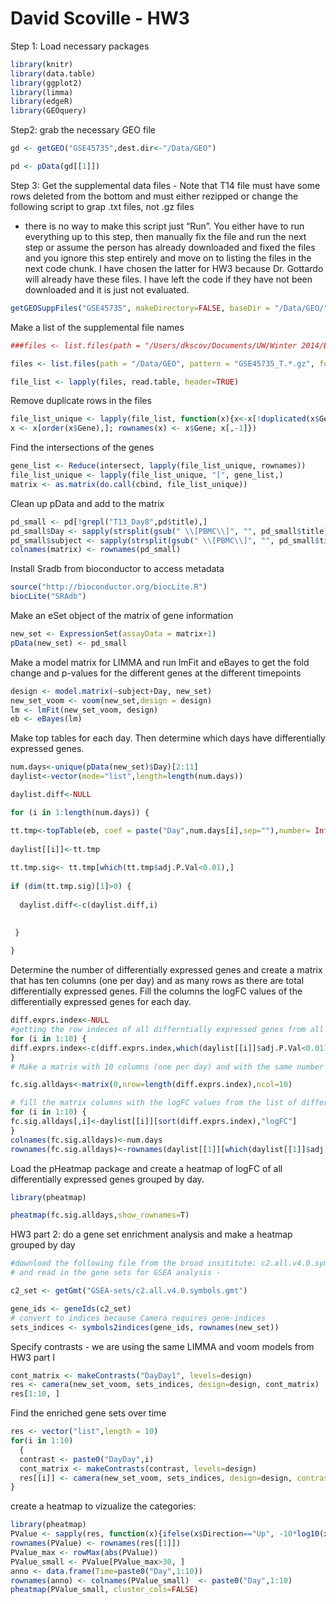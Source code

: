 David Scoville - HW3
========================================================

Step 1: Load necessary packages
```r
library(knitr)
library(data.table)
library(ggplot2)
library(limma)
library(edgeR)
library(GEOquery)

```

Step2: grab the necessary GEO file
```r

gd <- getGEO("GSE45735",dest.dir<-"/Data/GEO")

pd <- pData(gd[[1]])

```


Step 3: Get the supplemental data files - Note that T14 file must have some rows deleted from the bottom and must either rezipped or change the following script to grap .txt files, not .gz files

- there is no way to make this script just "Run". You either have to run everything up to this step, then manually fix the file and run the next step or assume the person has already downloaded and fixed the files and you ignore this step entirely and move on to listing the files in the next code chunk. I have chosen the latter for HW3 because Dr. Gottardo will already have these files. I have left the code if they have not been downloaded and it is just not evaluated.

```r


getGEOSuppFiles("GSE45735", makeDirectory=FALSE, baseDir = "/Data/GEO/")

```

Make a list of the supplemental file names
```r
###files <- list.files(path = "/Users/dkscov/Documents/UW/Winter 2014/Biostat-578/Data/GEO/GSE45735", pattern = "GSE45735_T.*.gz", full.names = TRUE)

files <- list.files(path = "/Data/GEO", pattern = "GSE45735_T.*.gz", full.names = TRUE)

file_list <- lapply(files, read.table, header=TRUE)

```

Remove duplicate rows in the files
```r
file_list_unique <- lapply(file_list, function(x){x<-x[!duplicated(x$Gene),]; 
x <- x[order(x$Gene),]; rownames(x) <- x$Gene; x[,-1]})

```

Find the intersections of the genes
```r
gene_list <- Reduce(intersect, lapply(file_list_unique, rownames))
file_list_unique <- lapply(file_list_unique, "[", gene_list,)
matrix <- as.matrix(do.call(cbind, file_list_unique))
```

Clean up pData and add to the matrix
```r
pd_small <- pd[!grepl("T13_Day8",pd$title),]
pd_small$Day <- sapply(strsplit(gsub(" \\[PBMC\\]", "", pd_small$title),"_"),"[",2)
pd_small$subject <- sapply(strsplit(gsub(" \\[PBMC\\]", "", pd_small$title),"_"),"[",1)
colnames(matrix) <- rownames(pd_small)
```

Install Sradb from bioconductor to access metadata
```r
source("http://bioconductor.org/biocLite.R")
biocLite("SRAdb")
```

Make an eSet object of the matrix of gene information
```r
new_set <- ExpressionSet(assayData = matrix+1)
pData(new_set) <- pd_small
```

Make a model matrix for LIMMA and run lmFit and eBayes to get the fold change and p-values for the different genes at the different timepoints
```r
design <- model.matrix(~subject+Day, new_set)
new_set_voom <- voom(new_set,design = design)
lm <- lmFit(new_set_voom, design)
eb <- eBayes(lm)

```


Make top tables for each day. Then determine which days have differentially expressed genes.



```r
num.days<-unique(pData(new_set)$Day)[2:11]
daylist<-vector(mode="list",length=length(num.days))

daylist.diff<-NULL

for (i in 1:length(num.days)) {

tt.tmp<-topTable(eb, coef = paste("Day",num.days[i],sep=""),number= Inf,sort.by="none")
  
daylist[[i]]<-tt.tmp 
  
tt.tmp.sig<- tt.tmp[which(tt.tmp$adj.P.Val<0.01),]
 
if (dim(tt.tmp.sig)[1]>0) {
   
  daylist.diff<-c(daylist.diff,i)
   
   
 }

}

```

Determine the number of differentially expressed genes and create a matrix that has ten columns (one per day) and as many rows as there are total differentially expressed genes. Fill the columns the logFC values of the differentially expressed genes for each day.

```r
diff.exprs.index<-NULL
#getting the row indeces of all differntially expressed genes from all 10 top tables.
for (i in 1:10) {
diff.exprs.index<-c(diff.exprs.index,which(daylist[[i]]$adj.P.Val<0.01))                  
}
# Make a matrix with 10 columns (one per day) and with the same number of rows as the length of the row indices vector for all differentially expressed genes.

fc.sig.alldays<-matrix(0,nrow=length(diff.exprs.index),ncol=10)

# fill the matrix columns with the logFC values from the list of differentially expressed genes from each of the days.
for (i in 1:10) {
fc.sig.alldays[,i]<-daylist[[i]][sort(diff.exprs.index),"logFC"]            
}
colnames(fc.sig.alldays)<-num.days
rownames(fc.sig.alldays)<-rownames(daylist[[1]][which(daylist[[1]]$adj.P.Val<0.01 | daylist[[3]]$adj.P.Val<0.01),])

```

Load the pHeatmap package and create a heatmap of logFC of all differentially expressed genes grouped by day.
```r
library(pheatmap)

pheatmap(fc.sig.alldays,show_rownames=T)
```

HW3 part 2: do a gene set enrichment analysis and make a heatmap grouped by day

```r
#download the following file from the broad insititute: c2.all.v4.0.symbols.gmt
# and read in the gene sets for GSEA analysis - 

c2_set <- getGmt("GSEA-sets/c2.all.v4.0.symbols.gmt")

gene_ids <- geneIds(c2_set)
# convert to indices because Camera requires gene-indices
sets_indices <- symbols2indices(gene_ids, rownames(new_set))


```
Specify contrasts - we are using the same LIMMA and voom models from HW3 part I

```r
cont_matrix <- makeContrasts("DayDay1", levels=design)
res <- camera(new_set_voom, sets_indices, design=design, cont_matrix)
res[1:10, ]
```

Find the enriched gene sets over time
```r
res <- vector("list",length = 10)
for(i in 1:10)
  {
  contrast <- paste0("DayDay",i)
  cont_matrix <- makeContrasts(contrast, levels=design)
  res[[i]] <- camera(new_set_voom, sets_indices, design=design, contrast=cont_matrix, sort=FALSE)
}
```
create a heatmap to vizualize the categories:

```r

library(pheatmap)
PValue <- sapply(res, function(x){ifelse(x$Direction=="Up", -10*log10(x$PValue), 10*log10(x$PValue))})
rownames(PValue) <- rownames(res[[1]])
PValue_max <- rowMax(abs(PValue))
PValue_small <- PValue[PValue_max>30, ]
anno <- data.frame(Time=paste0("Day",1:10))
rownames(anno) <- colnames(PValue_small)  <- paste0("Day",1:10)
pheatmap(PValue_small, cluster_cols=FALSE)

```






